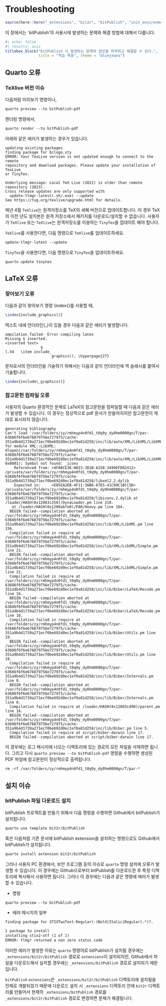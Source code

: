 # Troubleshooting {#sec-tshoot}

```r
source(here::here("_extensions", "bit2r", "bitPublish", "init_environments.R"))
```

이 장에서는 \`bitPublish'의 사용시에 발생하는 문제와 해결 방법에 대해서 다룹니다.

```r
#| echo: false
#| results: asis
titlebox_block("bitPublish 시 발생하는 문제의 원인을 파악하고 해결할 수 있다.", 
               title = "학습 목표", theme = "bluejeans")
```

## Quarto 오류

### TeXlive 버전 이슈

다음처럼 미리보기 명령이나,

```md
quarto preview --to bitPublish-pdf
```

랜더링 명령에서, 

```md
quarto render --to bitPublish-pdf
```

아래와 같은 에러가 발생하는 경우가 있습니다.

```verbatim
updating existing packages
finding package for bclogo.sty
ERROR: Your TexLive version is not updated enough to connect to the remote 
repository and download packages. Please update your installation of TexLive 
or TinyTex.

Underlying message: Local TeX Live (2022) is older than remote repository (2023).
Cross release updates are only supported with
  update-tlmgr-latest(.sh/.exe) --update
See https://tug.org/texlive/upgrade.html for details.
```

매년 4월 `TeXlive`\index{TeXlive}는 원격저장소를 TeX의 새해 버전으로 업데이트합니다. 이 경우 TeX의 이전 년도 설치본은 원격 저장소에서 패키지를 다운로드/설치할 수 없습니다. 사용자가 `TeXlive` 또는 `TeXlive`는 원격저장소를 이용하는 `TinyTex`\index{TinyTex}을 업데이트 해야 합니다.

`TeXlive`를 사용한다면, 다음 명령으로 `TeXlive`를 업데이트하세요.

```md
update-tlmgr-latest --update
```

`TinyTex`을 사용한다면, 다음 명령으로 `TinyTex`을 업데이트하세요.

```md
quarto update tinytex
```

## LaTeX 오류

### 찾아보기 오류

다음과 같이 찾아보기 명령 \\index{}를 사용할 때,

```tex
\index{include_graphics()}
```

텍스트 내에 언더라인(\_)이 있을 경우 다음과 같은 에러가 발생합니다. 
 
```verbatim
ompilation failed- Error compiling latex
Missing $ inserted.
<inserted text> 
                $
l.54   \item include_
                     graphics(), \hyperpage{27} 
```

문자로서의 언더라인을 기술하기 위해서는 다음과 같이 언더라인에 역 슬래시를 붙여서 기술합니다.

```tex
\index{include\_graphics()}
```


### 참고문헌 컴파일 오류

사용자의 Quarto 환경적인 문제로 LaTeX의 참고문헌을 컴파일할 때 다음과 같은 에러가 발생할 수 있습니다. 이 경우는 정상적으로 pdf 문서가 만들어지지만 참고문헌이 제대로 표시되지 않습니다.

```verbatim
generating bibliography
Can't load '/var/folders/zy/rmhmyp4n0fd1_t0q9y_dy0hm0000gn/T/par-63686f6f6e676879756e727975/cache-351a9b4d1739a271ecf0be692d0ec1ef0a81d258/inc/lib/auto/XML/LibXML/LibXML.bundle' for module XML::LibXML: dlopen(/var/folders/zy/rmhmyp4n0fd1_t0q9y_dy0hm0000gn/T/par-63686f6f6e676879756e727975/cache-351a9b4d1739a271ecf0be692d0ec1ef0a81d258/inc/lib/auto/XML/LibXML/LibXML.bundle, 0x0001): Symbol not found: _iconv
    Referenced from: <4FABCE36-0023-3D1B-A158-3499EFD82412> /private/var/folders/zy/rmhmyp4n0fd1_t0q9y_dy0hm0000gn/T/par-63686f6f6e676879756e727975/cache-351a9b4d1739a271ecf0be692d0ec1ef0a81d258/libxml2.2.dylib
    Expected in:     <E05EA2EB-4F11-36B6-87E5-41C89C1BCC5D> /private/var/folders/zy/rmhmyp4n0fd1_t0q9y_dy0hm0000gn/T/par-63686f6f6e676879756e727975/cache-351a9b4d1739a271ecf0be692d0ec1ef0a81d258/libiconv.2.dylib at /loader/HASH(0x12083c250)/DynaLoader.pm line 210.
   at /loader/HASH(0x1208abfe0)/PAR/Heavy.pm line 104.
  BEGIN failed--compilation aborted at /var/folders/zy/rmhmyp4n0fd1_t0q9y_dy0hm0000gn/T/par-63686f6f6e676879756e727975/cache-351a9b4d1739a271ecf0be692d0ec1ef0a81d258/inc/lib/XML/LibXML.pm line 156.
  Compilation failed in require at /var/folders/zy/rmhmyp4n0fd1_t0q9y_dy0hm0000gn/T/par-63686f6f6e676879756e727975/cache-351a9b4d1739a271ecf0be692d0ec1ef0a81d258/inc/lib/XML/LibXML/Simple.pm line 21.
  BEGIN failed--compilation aborted at /var/folders/zy/rmhmyp4n0fd1_t0q9y_dy0hm0000gn/T/par-63686f6f6e676879756e727975/cache-351a9b4d1739a271ecf0be692d0ec1ef0a81d258/inc/lib/XML/LibXML/Simple.pm line 21.
  Compilation failed in require at /var/folders/zy/rmhmyp4n0fd1_t0q9y_dy0hm0000gn/T/par-63686f6f6e676879756e727975/cache-351a9b4d1739a271ecf0be692d0ec1ef0a81d258/inc/lib/Biber/LaTeX/Recode.pm line 16.
  BEGIN failed--compilation aborted at /var/folders/zy/rmhmyp4n0fd1_t0q9y_dy0hm0000gn/T/par-63686f6f6e676879756e727975/cache-351a9b4d1739a271ecf0be692d0ec1ef0a81d258/inc/lib/Biber/LaTeX/Recode.pm line 16.
  Compilation failed in require at /var/folders/zy/rmhmyp4n0fd1_t0q9y_dy0hm0000gn/T/par-63686f6f6e676879756e727975/cache-351a9b4d1739a271ecf0be692d0ec1ef0a81d258/inc/lib/Biber/Utils.pm line 19.
  BEGIN failed--compilation aborted at /var/folders/zy/rmhmyp4n0fd1_t0q9y_dy0hm0000gn/T/par-63686f6f6e676879756e727975/cache-351a9b4d1739a271ecf0be692d0ec1ef0a81d258/inc/lib/Biber/Utils.pm line 19.
  Compilation failed in require at /var/folders/zy/rmhmyp4n0fd1_t0q9y_dy0hm0000gn/T/par-63686f6f6e676879756e727975/cache-351a9b4d1739a271ecf0be692d0ec1ef0a81d258/inc/lib/Biber/Internals.pm line 8.
  BEGIN failed--compilation aborted at /var/folders/zy/rmhmyp4n0fd1_t0q9y_dy0hm0000gn/T/par-63686f6f6e676879756e727975/cache-351a9b4d1739a271ecf0be692d0ec1ef0a81d258/inc/lib/Biber/Internals.pm line 8.
  Compilation failed in require at /loader/HASH(0x12083cd90)/parent.pm line 16.
  BEGIN failed--compilation aborted at /var/folders/zy/rmhmyp4n0fd1_t0q9y_dy0hm0000gn/T/par-63686f6f6e676879756e727975/cache-351a9b4d1739a271ecf0be692d0ec1ef0a81d258/inc/lib/Biber.pm line 5.
  Compilation failed in require at script/biber-darwin line 17.
  BEGIN failed--compilation aborted at script/biber-darwin line 17.
```

이 경우에는 로그 메시지에 나오는 디렉토리에 있는 경로의 모든 파일을 삭제하면 됩니다. 그리고 다시 `quarto preview --to bitPublish-pdf` 명령을 수행하면 생성된 PDF 파일에 참고문헌이 정상적으로 출력됩니다.

```md
rm -rf /var/folders/zy/rmhmyp4n0fd1_t0q9y_dy0hm0000gn/T/par-*
```



## 설치 이슈

### bitPublish 파일 다운로드 설치

bitPublish 프로젝트를 만들기 위해서 다음 명령을 수행하면 Github에서 bitPublish가 설치됩니다.

```md
quarto use template bit2r/bitPublish
```

혹은 다음처럼 기존 문서에 bitPublish extension을 설치하는 명령으로도 Github에서 bitPublish가 설치됩니다.

```md
quarto install extension bit2r/bitPublish
```

그러나 사용자 PC 환경에서, 보안 프로그램 등의 이슈로 `quarto` 명령 설치에 오류가 발생할 수 있습니다. 이 경우에는 Github으로부터 bitPublish를 다운로드한 후 특정 디렉토리에 복사해서 사용하면 됩니다. 그러나 이 경우에는 다음과 같은 명령에 에러가 발생할 수 있습니다.

- 명령

```md
quarto preview --to bitPublish-pdf
```

- 에러 메시지의 일부

```md
finding package for STIXTwoText-Regular(-(Bold|Italic|Regular).*)?.

1 package to install
installing stix2-otf (1 of 1)
ERROR: tlmgr returned a non zero status code
```

이러한 에러가 발생한 이유는 `quarto` 명령어로 bitPublish가 설치될 경우에는 `_extensions/bit2r/bitPublish` 경로로 `extensions`이 설치되지만, Github에서 파일을 다운로드해서 실치할 경우에는 `_extensions/bitPublish` 경로로 설치되기 때문입니다.

`bitPublish` `extensions`은 `_extensions/bit2r/bitPublish` 디렉토리에 설치됨을 전제로 개발되었기 때문에 다운로드 설치 시 `_extensions` 디렉토리 안에 `bit2r` 디렉토리를 만들어서 현재의 `_extensions/bitPublish` 경로를 `_extensions/bit2r/bitPublish` 경로로 변경하면 문제가 해결됩니다.


